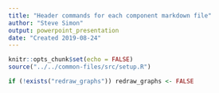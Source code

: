 ```yaml
---
title: "Header commands for each component markdown file"
author: "Steve Simon"
output: powerpoint_presentation
date: "Created 2019-08-24"
---
```


```r
knitr::opts_chunk$set(echo = FALSE)
source("../../common-files/src/setup.R")
```

```r
if (!exists("redraw_graphs")) redraw_graphs <- FALSE
```
